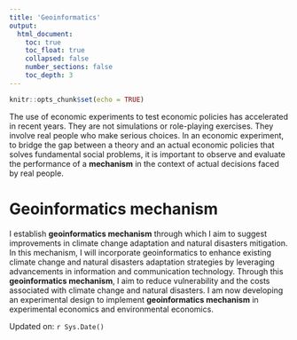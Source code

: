 ```yaml
---
title: 'Geoinformatics'
output:
  html_document:
    toc: true
    toc_float: true
    collapsed: false
    number_sections: false
    toc_depth: 3
---
```


```r
knitr::opts_chunk$set(echo = TRUE)
```
The use of economic experiments to test economic policies has accelerated in recent years. They are not simulations or role-playing exercises. They involve real people who make serious choices. In an economic experiment, to bridge the gap between a theory and an actual economic policies that solves fundamental social problems, it is important to observe and evaluate the performance of a **mechanism** in the context of actual decisions faced by real people.

# Geoinformatics mechanism

I establish **geoinformatics mechanism** through which I aim to suggest improvements in climate change adaptation and natural disasters mitigation. In this mechanism, I will incorporate geoinformatics to enhance existing climate change and natural disasters adaptation strategies by leveraging advancements in information and communication technology. Through this **geoinformatics mechanism**, I aim to reduce vulnerability and the costs associated with climate change and natural disasters. I am now developing an experimental design to implement **geoinformatics mechanism** in experimental economics and environmental economics.

Updated on: `r Sys.Date()`